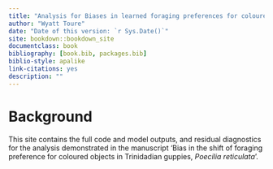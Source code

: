 ```yaml
--- 
title: "Analysis for Biases in learned foraging preferences for coloured objects in Trinidadian guppies"
author: "Wyatt Toure"
date: "Date of this version: `r Sys.Date()`"
site: bookdown::bookdown_site
documentclass: book
bibliography: [book.bib, packages.bib]
biblio-style: apalike
link-citations: yes
description: ""
---
```


# Background

This site contains the full code and model outputs, and residual diagnostics for the analysis demonstrated in the manuscript 'Bias in the shift of foraging preference for coloured objects in Trinidadian guppies, *Poecilia reticulata*'. 




